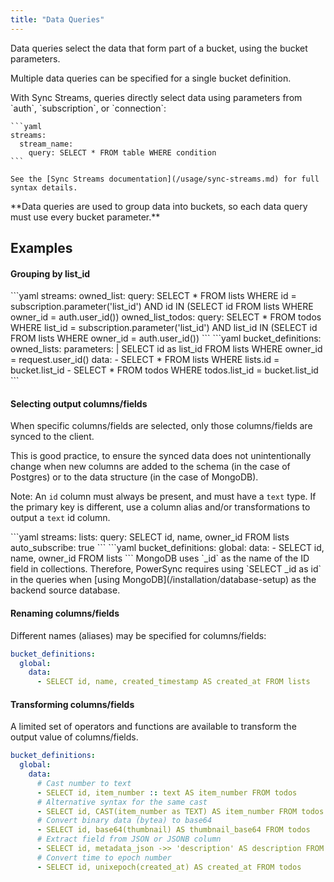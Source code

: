 ```yaml
---
title: "Data Queries"
---
```


Data queries select the data that form part of a bucket, using the bucket parameters.

Multiple data queries can be specified for a single bucket definition.

<Tabs>
  <Tab title="Sync Streams">
    With Sync Streams, queries directly select data using parameters from `auth`, `subscription`, or `connection`:

    ```yaml
    streams:
      stream_name:
        query: SELECT * FROM table WHERE condition
    ```
    
    See the [Sync Streams documentation](/usage/sync-streams.md) for full syntax details.
  </Tab>
  
  <Tab title="Sync Rules (legacy)">
    <Info>
      **Data queries are used to group data into buckets, so each data query must use every bucket parameter.**
    </Info>
  </Tab>
</Tabs>

## Examples

#### Grouping by list\_id

<Tabs>
  <Tab title="Sync Streams">
    ```yaml
    streams:
      owned_list:
        query: SELECT * FROM lists WHERE id = subscription.parameter('list_id') AND id IN (SELECT id FROM lists WHERE owner_id = auth.user_id())
      owned_list_todos:
        query: SELECT * FROM todos WHERE list_id = subscription.parameter('list_id') AND list_id IN (SELECT id FROM lists WHERE owner_id = auth.user_id())
    ```
  </Tab>
  
  <Tab title="Sync Rules (legacy)">
    ```yaml
    bucket_definitions:
      owned_lists:
        parameters: |
            SELECT id as list_id FROM lists WHERE
               owner_id = request.user_id()
        data:
          - SELECT * FROM lists WHERE lists.id = bucket.list_id
          - SELECT * FROM todos WHERE todos.list_id = bucket.list_id
    ```
  </Tab>
</Tabs>

#### Selecting output columns/fields

When specific columns/fields are selected, only those columns/fields are synced to the client.

This is good practice, to ensure the synced data does not unintentionally change when new columns are added to the schema (in the case of Postgres) or to the data structure (in the case of MongoDB).

Note: An `id` column must always be present, and must have a `text` type. If the primary key is different, use a column alias and/or transformations to output a `text` id column.

<Tabs>
  <Tab title="Sync Streams">
    ```yaml
    streams:
      lists:
        query: SELECT id, name, owner_id FROM lists
        auto_subscribe: true
    ```
  </Tab>
  
  <Tab title="Sync Rules (legacy)">
    ```yaml
    bucket_definitions:
      global:
        data:
          - SELECT id, name, owner_id FROM lists
    ```
  </Tab>
</Tabs>

<Info>
  MongoDB uses `_id` as the name of the ID field in collections. Therefore, PowerSync requires using `SELECT _id as id` in the queries when [using MongoDB](/installation/database-setup) as the backend source database.
</Info>

#### Renaming columns/fields

Different names (aliases) may be specified for columns/fields:

```yaml
bucket_definitions:
  global:
    data:
      - SELECT id, name, created_timestamp AS created_at FROM lists
```

#### Transforming columns/fields

A limited set of operators and functions are available to transform the output value of columns/fields.

```yaml
bucket_definitions:
  global:
    data:
      # Cast number to text
      - SELECT id, item_number :: text AS item_number FROM todos
      # Alternative syntax for the same cast
      - SELECT id, CAST(item_number as TEXT) AS item_number FROM todos
      # Convert binary data (bytea) to base64
      - SELECT id, base64(thumbnail) AS thumbnail_base64 FROM todos
      # Extract field from JSON or JSONB column
      - SELECT id, metadata_json ->> 'description' AS description FROM todos
      # Convert time to epoch number
      - SELECT id, unixepoch(created_at) AS created_at FROM todos
```
